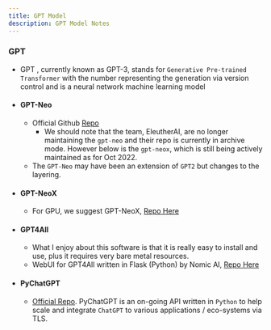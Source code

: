 ```yaml
---
title: GPT Model
description: GPT Model Notes
---
```

### GPT
  - GPT , currently known as GPT-3, stands for `Generative Pre-trained Transformer` with the number representing the generation via version control and is a neural network machine learning model

  - #### GPT-Neo
    - Official Github [Repo](https://github.com/EleutherAI/gpt-neo)
      - We should note that the team, EleutherAI, are no longer maintaining the `gpt-neo` and their repo is currently in archive mode. However below is the `gpt-neox`, which is still being actively maintained as for Oct 2022.
    - The `GPT-Neo` may have been an extension of `GPT2` but changes to the layering.
  
  - #### GPT-NeoX
    - For GPU, we suggest GPT-NeoX, [Repo Here](https://github.com/EleutherAI/gpt-neox/)

  - #### GPT4All
    - What I enjoy about this software is that it is really easy to install and use, plus it requires very bare metal resources.
    - WebUI for GPT4All written in Flask (Python) by Nomic AI, [Repo Here](https://github.com/nomic-ai/gpt4all-ui)
    

- #### PyChatGPT
  - [Official Repo](https://github.com/rawandahmad698/PyChatGPT). PyChatGPT is an on-going API written in `Python` to help scale and integrate `ChatGPT` to various applications / eco-systems via TLS.
